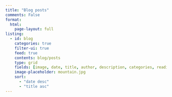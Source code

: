 ```yaml
---
title: "Blog posts"
comments: False
format:
  html:
    page-layout: full
listing:
  - id: blog
    categories: true
    filter-ui: true
    feed: true
    contents: blog/posts
    type: grid
    fields: [image, date, title, author, description, categories, reading-time]
    image-placeholder: mountain.jpg
    sort: 
      - "date desc"
      - "title asc"
---
```



:::{#blog}
:::
